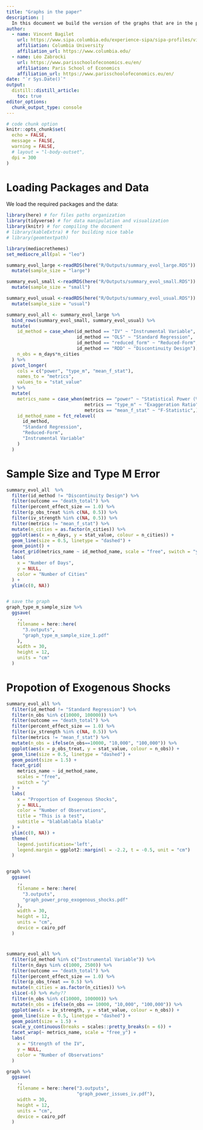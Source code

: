 ```yaml
---
title: "Graphs in the paper"
description: |
  In this document we build the version of the graphs that are in the paper.
author:
  - name: Vincent Bagilet 
    url: https://www.sipa.columbia.edu/experience-sipa/sipa-profiles/vincent-bagilet
    affiliation: Columbia University
    affiliation_url: https://www.columbia.edu/
  - name: Léo Zabrocki 
    url: https://www.parisschoolofeconomics.eu/en/
    affiliation: Paris School of Economics
    affiliation_url: https://www.parisschoolofeconomics.eu/en/
date: "`r Sys.Date()`"
output: 
  distill::distill_article:
    toc: true
editor_options: 
  chunk_output_type: console
---
```


<style>
body {
text-align: justify}
</style>

```r
# code chunk option
knitr::opts_chunk$set(
  echo = FALSE,
  message = FALSE,
  warning = FALSE,
  # layout = "l-body-outset",
  dpi = 300
)
```

# Loading Packages and Data

We load the required packages and the data:

```r
library(here) # for files paths organization
library(tidyverse) # for data manipulation and visualization
library(knitr) # for compiling the document
# library(kableExtra) # for building nice table
# library(geomtextpath)

library(mediocrethemes)
set_mediocre_all(pal = "leo")

summary_evol_large <-readRDS(here("R/Outputs/summary_evol_large.RDS")) %>%
  mutate(sample_size = "large")

summary_evol_small <-readRDS(here("R/Outputs/summary_evol_small.RDS")) %>%
  mutate(sample_size = "small")

summary_evol_usual <-readRDS(here("R/Outputs/summary_evol_usual.RDS")) %>%
  mutate(sample_size = "usual")

summary_evol_all <- summary_evol_large %>% 
  bind_rows(summary_evol_small, summary_evol_usual) %>%
  mutate(
    id_method = case_when(id_method == "IV" ~ "Instrumental Variable",
                          id_method == "OLS" ~ "Standard Regression",
                          id_method == "reduced_form" ~ "Reduced-Form",
                          id_method == "RDD" ~ "Discontinuity Design"),
    n_obs = n_days*n_cities
  ) %>%
  pivot_longer(
    cols = c("power", "type_m", "mean_f_stat"),
    names_to = "metrics",
    values_to = "stat_value"
  ) %>% 
  mutate(
    metrics_name = case_when(metrics == "power" ~ "Statistical Power (%)",
                             metrics == "type_m" ~ "Exaggeration Ratio",
                             metrics == "mean_f_stat" ~ "F-Statistic",),
    id_method_name = fct_relevel(
      id_method,
      "Standard Regression",
      "Reduced-Form",
      "Instrumental Variable"
    )
  )
```

# Sample Size and Type M Error

```r
summary_evol_all  %>%
  filter(id_method != "Discontinuity Design") %>%
  filter(outcome == "death_total") %>%
  filter(percent_effect_size == 1.0) %>%
  filter(p_obs_treat %in% c(NA, 0.5)) %>%
  filter(iv_strength %in% c(NA, 0.5)) %>%
  filter(metrics != "mean_f_stat") %>% 
  mutate(n_cities = as.factor(n_cities)) %>%
  ggplot(aes(x = n_days, y = stat_value, colour = n_cities)) +
  geom_line(size = 0.5, linetype = "dashed") +
  geom_point() +
  facet_grid(metrics_name ~ id_method_name, scale = "free", switch = "y") +
  labs(
    x = "Number of Days",
    y = NULL,
    color = "Number of Cities"
  ) +
  ylim(c(0, NA)) 


# save the graph
graph_type_m_sample_size %>%
  ggsave(
    .,
    filename = here::here(
      "3.outputs",
      "graph_type_m_sample_size_1.pdf"
    ),
    width = 30,
    height = 12,
    units = "cm"
  )
```

# Propotion of Exogenous Shocks 

```r
summary_evol_all %>%
  filter(id_method != "Standard Regression") %>%
  filter(n_obs %in% c(10000, 100000)) %>%
  filter(outcome == "death_total") %>%
  filter(percent_effect_size == 1.0) %>%
  filter(iv_strength %in% c(NA, 0.5)) %>%
  filter(metrics != "mean_f_stat") %>% 
  mutate(n_obs = ifelse(n_obs==10000, "10,000", "100,000")) %>%
  ggplot(aes(x = p_obs_treat, y = stat_value, colour = n_obs)) +
  geom_line(size = 0.5, linetype = "dashed") +
  geom_point(size = 1.5) +
  facet_grid(
    metrics_name ~ id_method_name, 
    scales = "free",
    switch = "y"
  ) +
  labs(
    x = "Proportion of Exogenous Shocks",
    y = NULL,
    color = "Number of Observations",
    title = "This is a test",
    subtitle = "blablablabla blabla"
  ) +
  ylim(c(0, NA)) +
  theme(
    legend.justification='left', 
    legend.margin = ggplot2::margin(l = -2.2, t = -0.5, unit = "cm")
  )


graph %>%
  ggsave(
    .,
    filename = here::here(
      "3.outputs",
      "graph_power_prop_exogenous_shocks.pdf"
    ),
    width = 30,
    height = 12,
    units = "cm",
    device = cairo_pdf
  )
```

# 

```r
summary_evol_all %>%
  filter(id_method %in% c("Instrumental Variable")) %>%
  filter(n_days %in% c(1000, 2500)) %>%
  filter(outcome == "death_total") %>%
  filter(percent_effect_size == 1.0) %>%
  filter(p_obs_treat == 0.5) %>%
  mutate(n_cities = as.factor(n_cities)) %>%
  slice(-6) %>% #why??
  filter(n_obs %in% c(10000, 100000)) %>%
  mutate(n_obs = ifelse(n_obs == 10000, "10,000", "100,000")) %>%
  ggplot(aes(x = iv_strength, y = stat_value, colour = n_obs)) +
  geom_line(size = 0.5, linetype = "dashed") +
  geom_point(size = 1.5) +
  scale_y_continuous(breaks = scales::pretty_breaks(n = 6)) +
  facet_wrap(~ metrics_name, scale = "free_y") +
  labs(
    x = "Strength of the IV",
    y = NULL,
    color = "Number of Observations"
  ) 

graph %>%
  ggsave(
    .,
    filename = here::here("3.outputs",
                          "graph_power_issues_iv.pdf"),
    width = 30,
    height = 12,
    units = "cm",
    device = cairo_pdf
  )
```







